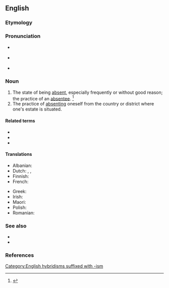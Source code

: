 ==English==
{{wikipedia}}

===Etymology===
{{suffix|en|absentee|ism}}

===Pronunciation===
* {{a|UK}} {{IPA|en|/æb.sənˈtiːˌɪz.m̩/}}
* {{a|US}} {{IPA|en|/ˌæb.sənˈtiˌɪz.m̩/}}
* {{audio|en|LL-Q1860 (eng)-Vininn126-absenteeism.wav|Audio (US)}}

===Noun===
{{en-noun|~}}

# The state of being [[absent]], especially frequently or without good reason; the practice of an [[absentee]]. {{defdate|First attested in the early 19<sup>th</sup> century.}}<ref name=SOED>{{R:SOED5|page=9}}</ref>
# The practice of [[absenting]] oneself from the country or district where one's estate is situated.

====Related terms====
* {{l|en|absent}}
* {{l|en|absentee}}
* {{l|en|absence}}

====Translations====
{{trans-top|state of being absent}}
* Albanian: {{t|sq|absenteizëm|m}}
* Dutch: {{t+|nl|absenteïsme|n}}, {{t|nl|(arbeids)[[verzuim]]|n}}, {{t|nl|(school)[[verzuim]]|n}}
* Finnish: {{t+|fi|poissaolo}}
* French: {{t+|fr|absentéisme}}
{{trans-mid}}
* Greek: {{t+|el|απουσιασμός|m}}
* Irish: {{t|ga|neamhláithreacht|f}}
* Maori: {{t|mi|takētanga}}
* Polish: {{t+|pl|absencja|f}}
* Romanian: {{t+|ro|absenteism|n}}
{{trans-bottom}}

===See also===
* {{l|en|leaveism}}
* {{l|en|presenteeism}}

===References===
<references/>

[[Category:English hybridisms suffixed with -ism]]